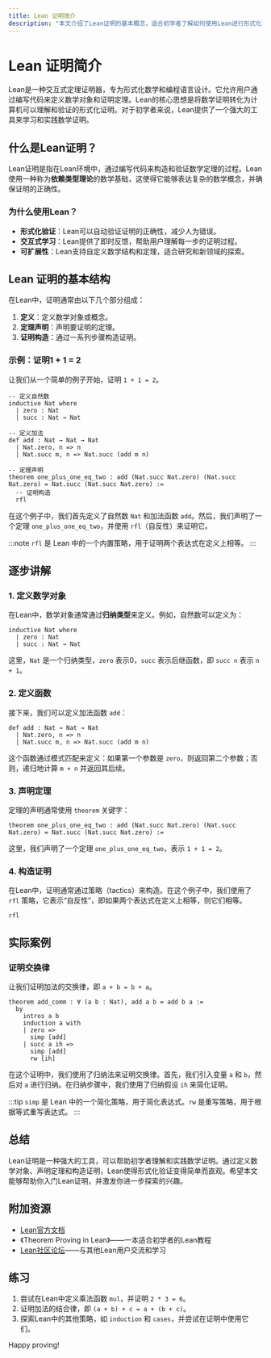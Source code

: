 ```yaml
---
title: Lean 证明简介
description: "本文介绍了Lean证明的基本概念，适合初学者了解如何使用Lean进行形式化证明。"
---
```


# Lean 证明简介

Lean是一种交互式定理证明器，专为形式化数学和编程语言设计。它允许用户通过编写代码来定义数学对象和证明定理。Lean的核心思想是将数学证明转化为计算机可以理解和验证的形式化证明。对于初学者来说，Lean提供了一个强大的工具来学习和实践数学证明。

## 什么是Lean证明？

Lean证明是指在Lean环境中，通过编写代码来构造和验证数学定理的过程。Lean使用一种称为**依赖类型理论**的数学基础，这使得它能够表达复杂的数学概念，并确保证明的正确性。

### 为什么使用Lean？

- **形式化验证**：Lean可以自动验证证明的正确性，减少人为错误。
- **交互式学习**：Lean提供了即时反馈，帮助用户理解每一步的证明过程。
- **可扩展性**：Lean支持自定义数学结构和定理，适合研究和新领域的探索。

## Lean 证明的基本结构

在Lean中，证明通常由以下几个部分组成：

1. **定义**：定义数学对象或概念。
2. **定理声明**：声明要证明的定理。
3. **证明构造**：通过一系列步骤构造证明。

### 示例：证明1 + 1 = 2

让我们从一个简单的例子开始，证明 `1 + 1 = 2`。

```lean
-- 定义自然数
inductive Nat where
  | zero : Nat
  | succ : Nat → Nat

-- 定义加法
def add : Nat → Nat → Nat
  | Nat.zero, n => n
  | Nat.succ m, n => Nat.succ (add m n)

-- 定理声明
theorem one_plus_one_eq_two : add (Nat.succ Nat.zero) (Nat.succ Nat.zero) = Nat.succ (Nat.succ Nat.zero) :=
  -- 证明构造
  rfl
```

在这个例子中，我们首先定义了自然数 `Nat` 和加法函数 `add`。然后，我们声明了一个定理 `one_plus_one_eq_two`，并使用 `rfl`（自反性）来证明它。

:::note
`rfl` 是 Lean 中的一个内置策略，用于证明两个表达式在定义上相等。
:::

## 逐步讲解

### 1. 定义数学对象

在Lean中，数学对象通常通过**归纳类型**来定义。例如，自然数可以定义为：

```lean
inductive Nat where
  | zero : Nat
  | succ : Nat → Nat
```

这里，`Nat` 是一个归纳类型，`zero` 表示0，`succ` 表示后继函数，即 `succ n` 表示 `n + 1`。

### 2. 定义函数

接下来，我们可以定义加法函数 `add`：

```lean
def add : Nat → Nat → Nat
  | Nat.zero, n => n
  | Nat.succ m, n => Nat.succ (add m n)
```

这个函数通过模式匹配来定义：如果第一个参数是 `zero`，则返回第二个参数；否则，递归地计算 `m + n` 并返回其后续。

### 3. 声明定理

定理的声明通常使用 `theorem` 关键字：

```lean
theorem one_plus_one_eq_two : add (Nat.succ Nat.zero) (Nat.succ Nat.zero) = Nat.succ (Nat.succ Nat.zero) :=
```

这里，我们声明了一个定理 `one_plus_one_eq_two`，表示 `1 + 1 = 2`。

### 4. 构造证明

在Lean中，证明通常通过策略（tactics）来构造。在这个例子中，我们使用了 `rfl` 策略，它表示“自反性”，即如果两个表达式在定义上相等，则它们相等。

```lean
rfl
```

## 实际案例

### 证明交换律

让我们证明加法的交换律，即 `a + b = b + a`。

```lean
theorem add_comm : ∀ (a b : Nat), add a b = add b a :=
  by
    intros a b
    induction a with
    | zero =>
      simp [add]
    | succ a ih =>
      simp [add]
      rw [ih]
```

在这个证明中，我们使用了归纳法来证明交换律。首先，我们引入变量 `a` 和 `b`，然后对 `a` 进行归纳。在归纳步骤中，我们使用了归纳假设 `ih` 来简化证明。

:::tip
`simp` 是 Lean 中的一个简化策略，用于简化表达式。`rw` 是重写策略，用于根据等式重写表达式。
:::

## 总结

Lean证明是一种强大的工具，可以帮助初学者理解和实践数学证明。通过定义数学对象、声明定理和构造证明，Lean使得形式化验证变得简单而直观。希望本文能够帮助你入门Lean证明，并激发你进一步探索的兴趣。

## 附加资源

- [Lean官方文档](https://leanprover.github.io/)
- 《Theorem Proving in Lean》——一本适合初学者的Lean教程
- [Lean社区论坛](https://leanprover.zulipchat.com/)——与其他Lean用户交流和学习

## 练习

1. 尝试在Lean中定义乘法函数 `mul`，并证明 `2 * 3 = 6`。
2. 证明加法的结合律，即 `(a + b) + c = a + (b + c)`。
3. 探索Lean中的其他策略，如 `induction` 和 `cases`，并尝试在证明中使用它们。

Happy proving!